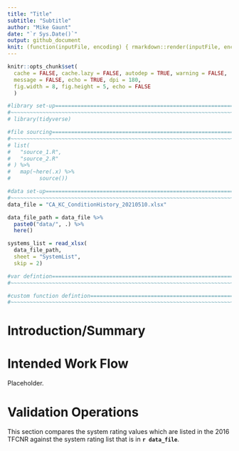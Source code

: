 ```yaml
---
title: "Title"
subtitle: "Subtitle"
author: "Mike Gaunt"
date: "`r Sys.Date()`"
output: github_document
knit: (function(inputFile, encoding) { rmarkdown::render(inputFile, encoding = encoding, output_file = paste0(substr(inputFile,1,nchar(inputFile)-4),Sys.Date(),'.html')) })
---
```


```r
knitr::opts_chunk$set(
  cache = FALSE, cache.lazy = FALSE, autodep = TRUE, warning = FALSE, 
  message = FALSE, echo = TRUE, dpi = 180,
  fig.width = 8, fig.height = 5, echo = FALSE
  )
```

```r
#library set-up=================================================================
#~~~~~~~~~~~~~~~~~~~~~~~~~~~~~~~~~~~~~~~~~~~~~~~~~~~~~~~~~~~~~~~~~~~~~~~~~~~~~~~
# library(tidyverse)
```

```r
#file sourcing==================================================================
#~~~~~~~~~~~~~~~~~~~~~~~~~~~~~~~~~~~~~~~~~~~~~~~~~~~~~~~~~~~~~~~~~~~~~~~~~~~~~~~
# list(
#   "source_1.R",
#   "source_2.R"
# ) %>%  
#   map(~here(.x) %>% 
#         source())
```

```r
#data set-up====================================================================
#~~~~~~~~~~~~~~~~~~~~~~~~~~~~~~~~~~~~~~~~~~~~~~~~~~~~~~~~~~~~~~~~~~~~~~~~~~~~~~~
data_file = "CA_KC_ConditionHistory_20210510.xlsx"

data_file_path = data_file %>%
  paste0("data/", .) %>%
  here()

systems_list = read_xlsx(
  data_file_path,
  sheet = "SystemList",
  skip = 2)
```

```r
#var defintion==================================================================
#~~~~~~~~~~~~~~~~~~~~~~~~~~~~~~~~~~~~~~~~~~~~~~~~~~~~~~~~~~~~~~~~~~~~~~~~~~~~~~~
```

```r
#custom function defintion======================================================
#~~~~~~~~~~~~~~~~~~~~~~~~~~~~~~~~~~~~~~~~~~~~~~~~~~~~~~~~~~~~~~~~~~~~~~~~~~~~~~~
```


# Introduction/Summary
  
# Intended Work Flow

Placeholder.

# Validation Operations

This section compares the system rating values which are listed in the 2016 TFCNR against the system rating list that is in **`r data_file`**.




